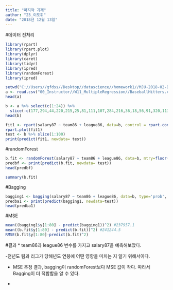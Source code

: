 ```yaml
---
title: "마지막 과제"
author: "23_이도휘"
date: "2018년 12월 13일"
---
```



#데이터 전처리
```r
library(rpart) 
library(rpart.plot)
library(dplyr) 
library(caret)
library(tidyr) 
library(ipred) 
library(randomForest)
library(ipred)

setwd("C://Users//gfdss//Desktop//datascience//homework1//MJU-2018-02-DataScience")
a <- read.csv("00_Instructor//W11_MultipleRegression//BaseballHitters.csv", sep=',')
head(a)

b <- a %>% select(c(1:24)) %>%
  slice(-c(177,294,44,220,215,25,81,111,107,284,216,36,18,56,91,320,113,194,321,151,7 ,19,242,123,221,230,45,277,54,228,156,298,92,121,181,243,191,68,118,55,264,153 ,125,102,75,32,303,317,106,252,149,70,316,293,40,310,90,100,258,15))
head(b)

fit1 <- rpart(salary87 ~ team86 + league86, data=b, control = rpart.control(maxdepth=5))
rpart.plot(fit1)
test <- b %>% slice(1:100)
print(predict(fit1, newdata= test))
```

#randomForest
```r
b.fit <- randomForest(salary87 ~ team86 + league86, data=b, mtry=floor(2), ntree=500, na.action=na.omit)
predbf <- print(predict(b.fit, newdata= test))
head(predbf)

summary(b.fit)

```



#Bagging
```r
bagging1 <- bagging(salary87 ~ team86 + league86, data=b, type='prob', coob=TRUE, na.action=na.omit)
predba1 <- print(predict(bagging1, newdata=test))
head(predba1)


```



#MSE
```r
mean((bagging1$y[1:80] - predict(bagging1))^2) #237957.1
mean((b.fit$y[1:80] - predict(b.fit))^2) #241244.5
RMSE(b.fit$y[1:80]-predict(b.fit)^2)

```

#결과
* team86과 league86 변수를 가지고 salary87을 예측해보았다. 

 -전년도 팀과 리그가 당해년도 연봉에 어떤 영향을 미치는 지 알기 위해서이다.


* MSE 추정 결과, bagging이 randomForest보다 MSE 값이 작다. 따라서 Bagging이 더 적합함을 알 수 있다. 

-


